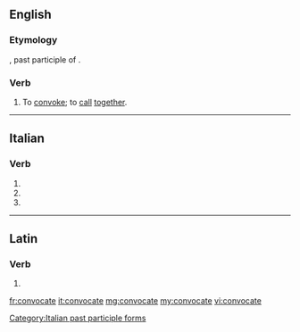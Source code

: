 ==English==

===Etymology===
{{etyl|la|en}} {{lena}} {{m|la|convocatus}}, past participle of {{m|la|convocare||to convocate}}.

===Verb===
{{en-verb|convocat}}

# {{lb|en|obsolete|transitive}} To [[convoke]]; to [[call]] [[together]].
#: {{rfquotek|May (Lucan)}}

{{Webster 1913}}

----

==Italian==

===Verb===
{{head|it|verb form}}

# {{inflection of|convocare||2|p|pres|indc|lang=it}}
# {{inflection of|convocare||2|p|impr|lang=it}}
# {{feminine plural of|convocato|lang=it}}

[[Category:Italian past participle forms]]

----

==Latin==

===Verb===
{{la-verb-form|convocāte}}

# {{inflection of|convocō||2|p|pres|actv|impr|lang=la}}

[[fr:convocate]]
[[it:convocate]]
[[mg:convocate]]
[[my:convocate]]
[[vi:convocate]]